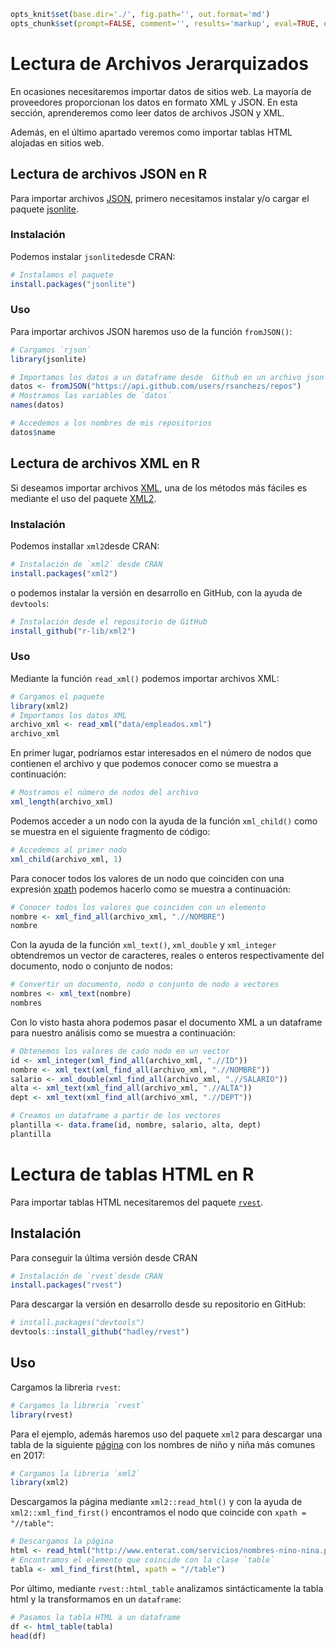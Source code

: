 ```r
opts_knit$set(base.dir='./', fig.path='', out.format='md')
opts_chunk$set(prompt=FALSE, comment='', results='markup', eval=TRUE, echo=TRUE )
```


# Lectura de Archivos Jerarquizados

En ocasiones necesitaremos importar datos de sitios web. La mayoría de proveedores 
proporcionan los datos en formato XML y JSON. En esta sección, aprenderemos como leer
datos de archivos JSON y XML.

Además, en el último apartado veremos como importar tablas HTML alojadas en sitios web.

## Lectura de archivos JSON en R

Para importar archivos [JSON](http://json.org/), primero necesitamos instalar y/o cargar el paquete [jsonlite](https://cran.r-project.org/web/packages/jsonlite/vignettes/json-aaquickstart.html).

### Instalación

Podemos instalar `jsonlite`desde CRAN:

```r
# Instalamos el paquete
install.packages("jsonlite")
```

### Uso

Para importar archivos JSON haremos uso de la función `fromJSON()`:


```r
# Cargamos `rjson`
library(jsonlite)
```


```r
# Importamos los datos a un dataframe desde  Github en un archivo json
datos <- fromJSON("https://api.github.com/users/rsanchezs/repos")
# Mostramos las variables de ´datos´
names(datos)
```

```r
# Accedemos a los nombres de mis repositorios
datos$name
```



## Lectura de archivos XML en R

Si deseamos importar archivos [XML](https://es.wikipedia.org/wiki/Extensible_Markup_Language), una de los métodos más fáciles es mediante el uso del paquete [XML2](https://www.rdocumentation.org/packages/xml2/versions/1.1.1).

### Instalación

Podemos installar `xml2`desde CRAN:

```r
# Instalación de `xml2` desde CRAN
install.packages("xml2")
```

o podemos instalar la versión en desarrollo en GitHub, con la ayuda de `devtools`:

```r
# Instalación desde el repositorio de GitHub
install_github("r-lib/xml2")
```

### Uso

Mediante la función `read_xml()` podemos importar archivos XML:

```r
# Cargamos el paquete
library(xml2)
# Importamos los datos XML 
archivo_xml <- read_xml("data/empleados.xml")
archivo_xml
```

En primer lugar, podríamos estar interesados en el número de nodos que contienen el
archivo y que podemos conocer como se muestra a continuación:

```r
# Mostramos el número de nodos del archivo
xml_length(archivo_xml)
```

Podemos acceder a un nodo con la ayuda de la función `xml_child()` como se muestra 
en el siguiente fragmento de código:

```r
# Accedemos al primer nodo
xml_child(archivo_xml, 1)
```

Para conocer todos los valores de un nodo que coinciden con una expresión [xpath](https://www.w3schools.com/xml/xpath_intro.asp) podemos hacerlo como se 
muestra a continuación:

```r
# Conocer todos los valores que coinciden con un elemento
nombre <- xml_find_all(archivo_xml, ".//NOMBRE")
nombre
```

Con la ayuda de la función `xml_text()`, `xml_double` y `xml_integer` obtendremos un vector de caracteres, reales o enteros respectivamente del documento, nodo o conjunto de nodos:

```r
# Convertir un documento, nodo o conjunto de nodo a vectores
nombres <- xml_text(nombre)
nombres
```
 
Con lo visto hasta ahora podemos pasar el documento XML a un dataframe para nuestro
análisis como se muestra a continuación:

```r
# Obtenemos los valores de cado nodo en un vector
id <- xml_integer(xml_find_all(archivo_xml, ".//ID"))
nombre <- xml_text(xml_find_all(archivo_xml, ".//NOMBRE"))
salario <- xml_double(xml_find_all(archivo_xml, ".//SALARIO"))
alta <- xml_text(xml_find_all(archivo_xml, ".//ALTA"))
dept <- xml_text(xml_find_all(archivo_xml, ".//DEPT"))

# Creamos un dataframe a partir de los vectores
plantilla <- data.frame(id, nombre, salario, alta, dept)
plantilla
```


# Lectura de tablas HTML en R

Para importar tablas HTML necesitaremos del paquete [`rvest`](https://www.rdocumentation.org/packages/rvest/versions/0.3.2).

## Instalación 

Para conseguir la última versión desde CRAN

```r
# Instalación de `rvest`desde CRAN
install.packages("rvest")
```

Para descargar la versión en desarrollo desde su repositorio en GitHub:

```r
# install.packages("devtools")
devtools::install_github("hadley/rvest")
```


## Uso

Cargamos la libreria `rvest`:

```r
# Cargamos la libreria `rvest`
library(rvest)
```

Para el ejemplo, además haremos uso del paquete `xml2` para descargar una tabla de la siguiente [página]("http://www.enterat.com/servicios/nombres-nino-nina.php") con los nombres de niño y niña más comunes en 2017:

```r
# Cargamos la libreria `xml2`
library(xml2)
```

Descargamos la página mediante `xml2::read_html()` y con la ayuda de `xml2::xml_find_first()` encontramos el nodo que coincide con `xpath = "//table"`:

```r
# Descargamos la página
html <- read_html("http://www.enterat.com/servicios/nombres-nino-nina.php")
# Encontramos el elemento que coincide con la clase `table`
tabla <- xml_find_first(html, xpath = "//table")
```

Por último, mediante `rvest::html_table` analizamos sintácticamente la tabla html y la transformamos en un `dataframe`:

```r
# Pasamos la tabla HTML a un dataframe
df <- html_table(tabla)
head(df)
```



















